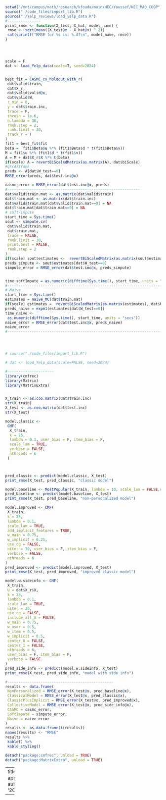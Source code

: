 
```r
setwd("/mnt/campus/math/research/kfouda/main/HEC/Youssef/HEC_MAO_COOP")
source("./code_files/import_lib.R")
source("./Yelp_reviews/load_yelp_data.R")
#---------------
print_rmse <- function(X_test, X_hat, model_name) {
 rmse <- sqrt(mean((X_test@x - X_hat@x) ^ 2))
 cat(sprintf("RMSE for %s is: %.4f\n", model_name, rmse))
}




scale = F
dat <- load_Yelp_data(scale=T, seed=2024)


best_fit = CASMC_cv_holdout_with_r(
 dat$valid$train,
 dat$X_r,
 dat$valid$valid@x,
 dat$valid$W,
 r_min = 0,
 y = dat$train.inc,
 trace = F,
 thresh = 1e-6,
 n.lambda = 30,
 rank.step = 2,
 rank.limit = 30,
 track_r = T
)
fit1 = best_fit$fit
beta =  fit1$Beta$u %*% (fit1$Beta$d * t(fit1$Beta$v))
M = fit1$u %*% (fit1$d * t(fit1$v))
A = M + dat$X_r$X %*% t(beta)
if(scale) A = revertBiScaledMatrix(as.matrix(A), dat$biScale)
#qr(A)$rank
preds <- A[dat$W_test==0]
RMSE_error(preds, dat$test.inc@x)

casmc_error = RMSE_error(dat$test.inc@x, preds)
#------------------------------------------------------------
dat$valid$train.mat <- as.matrix(dat$valid$train)
dat$train.mat <- as.matrix(dat$train.inc)
dat$valid$train.mat[dat$valid$train.mat==0] = NA
dat$train.mat[dat$train.mat==0] = NA
# soft-impute
start_time = Sys.time()
sout <- simpute.cv(
 dat$valid$train.mat,
 dat$train.mat,
 trace = FALSE,
 rank.limit = 30,
 print.best = FALSE,
 rank.step = 2
)
if(scale) sout$estimates <-  revertBiScaledMatrix(as.matrix(sout$estimates), dat$biScale)
preds_simpute <- sout$estimates[dat$W_test==0]
simpute_error = RMSE_error(dat$test.inc@x, preds_simpute)


time_softImpute = as.numeric(difftime(Sys.time(), start_time, units = "secs"))
#---------------------------------------------------------------------------------
# Naive
start_time = Sys.time()
estimates = naive_MC(dat$train.mat)
if(scale) estimates =  revertBiScaledMatrix(as.matrix(estimates), dat$biScale)
preds_naive = expm1(estimates[dat$W_test==0])
time_naive <-
 as.numeric(difftime(Sys.time(), start_time, units = "secs"))
naive_error = RMSE_error(dat$test.inc@x, preds_naive)
naive_error
#----------------------------------------------------------------------------------




# source("./code_files/import_lib.R")

# dat <- load_Yelp_data(scale=FALSE, seed=2024)

#---------------------
library(cmfrec)
library(Matrix)
library(MatrixExtra)


X_train <- as.coo.matrix(dat$train.inc)
str(X_train)
X_test <- as.coo.matrix(dat$test.inc)
str(X_test)

model.classic <-
 CMF(
  X_train,
  k = 25,
  lambda = 0.1, user_bias = F, item_bias = F,
  scale_lam = TRUE,
  verbose = FALSE,
  nthreads = 6
 )



pred_classic <- predict(model.classic, X_test)
print_rmse(X_test, pred_classic, "classic model")

model.baseline <- MostPopular(X_train, lambda = 10, scale_lam = FALSE,user_bias = F)
pred_baseline <- predict(model.baseline, X_test)
print_rmse(X_test, pred_baseline, "non-personalized model")

model.improved <- CMF(
 X_train,
 k = 25,
 lambda = 0.1,
 scale_lam = TRUE,
 add_implicit_features = TRUE,
 w_main = 0.75, 
 w_implicit = 0.25,
 use_cg = FALSE,
 niter = 30, user_bias = F, item_bias = F,
 verbose = FALSE,
 nthreads = 6
)
pred_improved <- predict(model.improved, X_test)
print_rmse(X_test, pred_improved, "improved classic model")

model.w.sideinfo <- CMF(
 X_train,
 U = dat$X_r$X,
 k = 25,
 lambda = 0.1,
 scale_lam = TRUE,
 niter = 30,
 use_cg = FALSE,
 include_all_X = FALSE,
 w_main = 0.75,
 w_user = 0.5,
 w_item = 0.5,
 w_implicit = 0.5,
 center_U = FALSE,
 center_I = FALSE,
 nthreads = 6,
 user_bias = F, item_bias = F,
 verbose = FALSE
)
pred_side_info <- predict(model.w.sideinfo, X_test)
print_rmse(X_test, pred_side_info, "model with side info")

#------------------------------------------------
results <- data.frame(
 NonPersonalized = RMSE_error(X_test@x, pred_baseline@x),
 ClassicalModel = RMSE_error(X_test@x, pred_classic@x),
 ClassicPlusImplicit = RMSE_error(X_test@x, pred_improved@x),
 CollectiveModel = RMSE_error(X_test@x, pred_side_info@x),
 CASMC = casmc_error,
 SoftImpute = simpute_error,
 Naive = naive_error
)
results <- as.data.frame(t(results))
names(results) <- "RMSE"
results %>%
 kable() %>%
 kable_styling()

detach("package:cmfrec", unload = TRUE)
detach("package:MatrixExtra", unload = TRUE)
```



---
title: apply_model_on_Yelp.R
author: kfouda
date: '2024-04-18'

---
